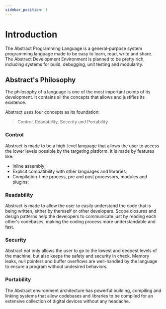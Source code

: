 ```yaml
---
sidebar_position: 1
---
```


# Introduction

The Abstract Programming Language is a general-purpose system programming language
made to be easy to learn, read, write and share. \
The Abstract Development Environment is planned to be pretty rich, including systems
for build, debugging, unit testing and modularity.

## Abstract's Philosophy

The philosophy of a language is one of the most important points of its development.
It contains all the concepts that allows and justifies its existence.

Abstract uses four concepts as its foundation:
> Control, Readability, Security and Portability

### Control

Abstract is made to be a high-level language that allows the user to access the
lower levels possible by the targeting platform. It is made by features like:

- Inline assembly;
- Explicit compatibility with other languages and libraries;
- Compilation-time process, pre and post processors, modules and plugins;

### Readability

Abstract is made to allow the user to easily understand the code that is being
written, either by themself or other developers.
Scope closures and design patterns help the developers to communicate just by
reading each other's codebases, making the coding process more understandable and
fast.

### Security

Abstract not only allows the user to go to the lowest and deepest levels of the machine,
but also keeps the safety and security in check. Memory leaks, null pointers and buffer overflows
are well-handled by the language to ensure a program without undesired behaviors.

### Portability

The Abstract environment architecture has powerful building, compiling and linking
systems that allow codebases and libraries to be compiled for an extensive collection
of digital devices without any headache.
